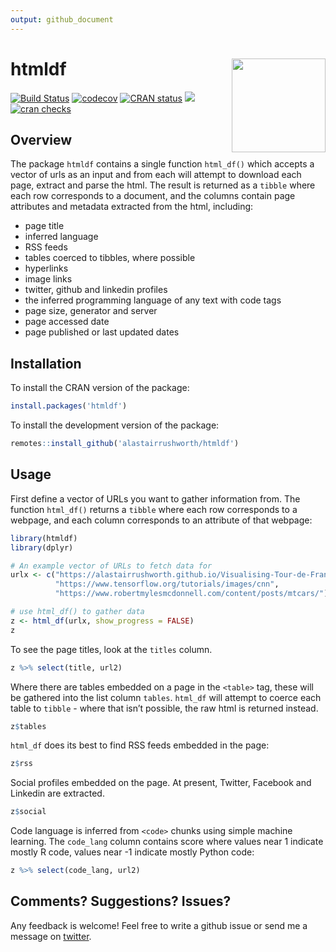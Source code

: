 ```yaml
---
output: github_document
---
```


# htmldf <img src="man/figures/hex.png" align="right" width="150" />

[![Build Status](https://travis-ci.org/alastairrushworth/htmldf.svg?branch=master)](https://travis-ci.org/alastairrushworth/htmldf)
[![codecov](https://codecov.io/gh/alastairrushworth/htmldf/branch/master/graph/badge.svg)](https://codecov.io/gh/alastairrushworth/htmldf)
[![CRAN status](https://www.r-pkg.org/badges/version/htmldf)](https://cran.r-project.org/package=htmldf)
[![](https://cranlogs.r-pkg.org/badges/htmldf)](https://cran.r-project.org/package=htmldf)
[![cran checks](https://cranchecks.info/badges/summary/htmldf)](https://cran.r-project.org/web/checks/check_results_htmldf.html)  

Overview
---

The package `htmldf` contains a single function `html_df()` which accepts a vector of urls as an input and from each will attempt to download each page, extract and parse the html.  The result is returned as a `tibble` where each row corresponds to a document, and the columns contain page attributes and metadata extracted from the html, including:

+ page title
+ inferred language
+ RSS feeds
+ tables coerced to tibbles, where possible
+ hyperlinks
+ image links
+ twitter, github and linkedin profiles
+ the inferred programming language of any text with code tags
+ page size, generator and server
+ page accessed date
+ page published or last updated dates


Installation
---  

To install the CRAN version of the package:

```r
install.packages('htmldf')
```

To install the development version of the package:

```r
remotes::install_github('alastairrushworth/htmldf')
```

Usage
---  

First define a vector of URLs you want to gather information from.  The function `html_df()` returns a `tibble` where each row corresponds to a webpage, and each column corresponds to an attribute of that webpage:
```r
library(htmldf)
library(dplyr)

# An example vector of URLs to fetch data for
urlx <- c("https://alastairrushworth.github.io/Visualising-Tour-de-France-data-in-R/",
          "https://www.tensorflow.org/tutorials/images/cnn", 
          "https://www.robertmylesmcdonnell.com/content/posts/mtcars/")

# use html_df() to gather data
z <- html_df(urlx, show_progress = FALSE)
z
```

To see the page titles, look at the `titles` column.  
```r
z %>% select(title, url2)
```


Where there are tables embedded on a page in the `<table>` tag, these will be gathered into the list column `tables`.  `html_df` will attempt to coerce each table to `tibble` - where that isn't possible, the raw html is returned instead.

```r
z$tables
```

`html_df` does its best to find RSS feeds embedded in the page:
```r
z$rss
```

Social profiles embedded on the page.  At present, Twitter, Facebook and Linkedin are extracted.
```r
z$social
```

Code language is inferred from `<code>` chunks using simple machine learning.  The `code_lang` column contains score where values near 1 indicate mostly R code, values near -1 indicate mostly Python code:
```r
z %>% select(code_lang, url2)
```


Comments? Suggestions? Issues?
---  

Any feedback is welcome! Feel free to write a github issue or send me a message on [twitter](https://twitter.com/rushworth_a).




